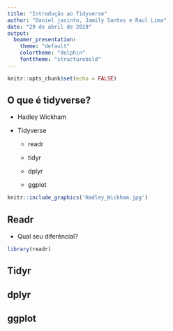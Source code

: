 ```yaml
---
title: "Introdução ao Tidyverse"
author: "Daniel jacinto, Jamily Santos e Raul Lima"
date: "29 de abril de 2019"
output: 
  beamer_presentation:
    theme: "default"
    colortheme: "dolphin"
    fonttheme: "structurebold"
---
```


```r
knitr::opts_chunk$set(echo = FALSE)
```

## O que é tidyverse?
- Hadley Wickham
 
 - Tidyverse
    
    - readr
    
    - tidyr
 
    - dplyr
 
    - ggplot


```r
knitr::include_graphics('Hadley_Wickham.jpg')
```

## Readr
  - Qual seu diferêncial?

```r
library(readr)
```

## Tidyr

## dplyr

## ggplot
